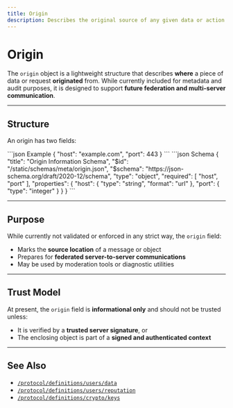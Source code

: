 ```yaml
---
title: Origin
description: Describes the original source of any given data or action.
---
```


# Origin

The `origin` object is a lightweight structure that describes **where** a piece of data or request **originated** from. While currently included for metadata and audit purposes, it is designed to support **future federation and multi-server communication**.

---

## Structure

An origin has two fields:

<CodeGroup>
```json Example
{
    "host": "example.com",
    "port": 443
}
```
```json Schema
{
    "title": "Origin Information Schema",
    "$id": "/static/schemas/meta/origin.json",
    "$schema": "https://json-schema.org/draft/2020-12/schema",
    "type": "object",
    "required": [
        "host", "port"
    ],
    "properties": {
        "host": {
            "type": "string",
            "format": "url"
        },
        "port": {
            "type": "integer"
        }
    }
}
```
</CodeGroup>


---

## Purpose

While currently not validated or enforced in any strict way, the `origin` field:

- Marks the **source location** of a message or object
- Prepares for **federated server-to-server communications**
- May be used by moderation tools or diagnostic utilities

---

## Trust Model

At present, the `origin` field is **informational only** and should not be trusted unless:

- It is verified by a **trusted server signature**, or
- The enclosing object is part of a **signed and authenticated context**

---

## See Also

- [`/protocol/definitions/users/data`](/protocol/definitions/users/data)
- [`/protocol/definitions/users/reputation`](/protocol/definitions/users/reputation)
- [`/protocol/definitions/crypto/keys`](/protocol/definitions/crypto/keys)
